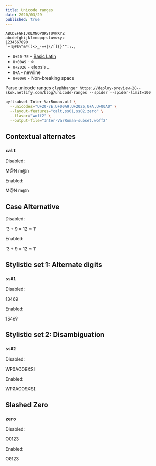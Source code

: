 ```yaml
---
title: Unicode ranges
date: 2020/03/29
published: true
---
```


```
ABCDEFGHIJKLMNOPQRSTUVWXYZ
abcdefghijklmnopqrstuvwxyz
1234567890
`~!@#$%^&*()<>_-=+|\/[]{}'":;.,
```

- `U+20-7E` - [Basic Latin](https://en.wikipedia.org/wiki/List_of_Unicode_characters)
- `U+00A9` - `©`
- `U+2026` - elepsis `…`
- `U+A` - newline
- `U+00A0` - Non-breaking space

Parse unicode ranges `glyphhanger https://deploy-preview-28--skok.netlify.com/blog/unicode-ranges --spider --spider-limit=100`

```sh
pyftsubset Inter-VarRoman.otf \
  --unicodes="U+20-7E,U+00A9,U+2026,U+A,U+00A0" \
  --layout-features="calt,ss01,ss02,zero" \
  --flavor="woff2" \
  --output-file="Inter-VarRoman-subset.woff2"
```

## Contextual alternates

### `calt`

Disabled: <p>M@N m@n</p>
Enabled: <p style="font-feature-settings: 'calt' 1">M@N m@n</p>

## Case Alternative

Disabled: <p>'3 + 9 = 12 \* 1'</p>

Enabled: <p style="font-feature-settings: 'case' 1">'3 + 9 = 12 \* 1'</p>

## Stylistic set 1: Alternate digits

### `ss01`

Disabled: <p>13469</p>
Enabled: <p style="font-feature-settings: 'ss01' 1">13469</p>

## Stylistic set 2: Disambiguation

### `ss02`

Disabled: <p>WP0ACO9XSI</p>
Enabled: <p style="font-feature-settings: 'ss02' 1">WP0ACO9XSI</p>

## Slashed Zero

### `zero`

Disabled: <p>O0123</p>
Enabled: <p style="font-feature-settings: 'zero'">O0123</p>
